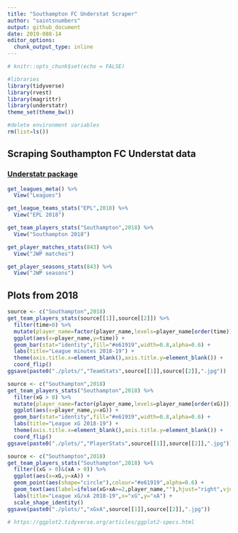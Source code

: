 ```yaml
---
title: "Southampton FC Understat Scraper"
author: "saintsnumbers"
output: github_document
date: 2019-088-14
editor_options: 
  chunk_output_type: inline
---
```

  
```r
# knitr::opts_chunk$set(echo = FALSE)

#libraries
library(tidyverse)
library(rvest)
library(magrittr)
library(understatr)
theme_set(theme_bw())

#delete environment variables
rm(list=ls())
```

## Scraping Southampton FC Understat data

### [Understatr package](https://github.com/ewenme/understatr)

```r
get_leagues_meta() %>%
  View("Leagues")

get_league_teams_stats("EPL",2018) %>%
  View("EPL 2018")

get_team_players_stats("Southampton",2018) %>%
  View("Southampton 2018")

get_player_matches_stats(843) %>%
  View("JWP matches")

get_player_seasons_stats(843) %>%
  View("JWP seasons")
```
## Plots from 2018
```r
source <- c("Southampton",2018)
get_team_players_stats(source[[1]],source[[2]]) %>%
  filter(time>0) %>%
  mutate(player_name=factor(player_name,levels=player_name[order(time)])) %>%
  ggplot(aes(x=player_name,y=time)) +
  geom_bar(stat="identity",fill="#e61919",width=0.8,alpha=0.6) +
  labs(title="League minutes 2018-19") +
  theme(axis.title.x=element_blank(),axis.title.y=element_blank()) +
  coord_flip()
ggsave(paste0("./plots/","TeamStats",source[[1]],source[[2]],".jpg"))

source <- c("Southampton",2018)
get_team_players_stats("Southampton",2018) %>%
  filter(xG > 0) %>%
  mutate(player_name=factor(player_name,levels=player_name[order(xG)])) %>%
  ggplot(aes(x=player_name,y=xG)) +
  geom_bar(stat="identity",fill="#e61919",width=0.8,alpha=0.6) +
  labs(title="League xG 2018-19") +
  theme(axis.title.x=element_blank(),axis.title.y=element_blank()) +
  coord_flip()
ggsave(paste0("./plots/","PlayerStats",source[[1]],source[[2]],".jpg"))

source <- c("Southampton",2018)
get_team_players_stats("Southampton",2018) %>%
  filter((xG > 0)&(xA > 0)) %>%
  ggplot(aes(x=xG,y=xA)) +
  geom_point(aes(shape="circle"),colour="#e61919",alpha=0.6) +
  geom_text(aes(label=ifelse(xG+xA>=2,player_name,""),hjust="right",vjust="outward"),size=2.5) +
  labs(title="League xG/xA 2018-19",x="xG",y="xA") +
  scale_shape_identity()
ggsave(paste0("./plots/","xGxA",source[[1]],source[[2]],".jpg"))

# https://ggplot2.tidyverse.org/articles/ggplot2-specs.html
```
